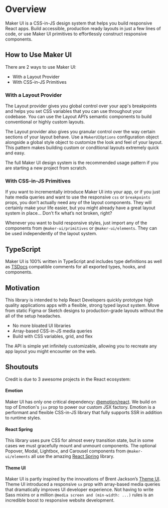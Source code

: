# Overview

Maker UI is a CSS-in-JS design system that helps you build responsive React apps. Build accessible, production ready layouts in just a few lines of code, or use Maker UI primitives to effortlessly construct responsive components.

## How to Use Maker UI

There are 2 ways to use Maker UI:

- With a Layout Provider
- With CSS-in-JS Primitives

### With a Layout Provider

The Layout provider gives you global control over your app's breakpoints and helps you set CSS variables that you can use throughout your codebase. You can use the Layout API’s semantic components to build conventional or highly custom layouts.

The Layout provider also gives you granular control over the way certain sections of your layout behave. Use a `MakerUIOptions` configuration object alongside a global style object to customize the look and feel of your layout. This pattern makes building custom or conditional layouts extremely quick and easy.

<Callout>
  The full Maker UI design system is the recommended usage pattern if you are
  starting a new project from scratch.
</Callout>

### With CSS-in-JS Primitives

If you want to incrementally introduce Maker UI into your app, or if you just hate media queries and want to use the responsive `css` or `breakpoints` props, you don’t actually need any of the layout components. They will certainly make your life easier, but you might already have a great layout system in place… Don’t fix what’s not broken, right?

Whenever you want to build responsive styles, just import any of the components from `@maker-ui/primitives` or `@maker-ui/elements`. They can be used independently of the layout system.

## TypeScript

Maker UI is 100% written in TypeScript and includes type definitions as well as [TSDocs](https://tsdoc.org/) compatible comments for all exported types, hooks, and components.

## Motivation

This library is intended to help React Developers quickly prototype high quality applications apps with a flexible, strong typed layout system. Move from static Figma or Sketch designs to production-grade layouts without the all of the setup headaches.

- No more bloated UI libraries
- Array-based CSS-in-JS media queries
- Build with CSS variables, grid, and flex

The API is simple yet infinitely customizable, allowing you to recreate any app layout you might encounter on the web.

## Shoutouts

Credit is due to 3 awesome projects in the React ecosystem:

#### Emotion

Maker UI has only one critical dependency: [@emotion/react](https://github.com/emotion-js/emotion). We build on top of Emotion's `jsx` prop to power our custom JSX factory. Emotion is a performant and flexible CSS-in-JS library that fully supports SSR in addition to runtime styles.

#### React Spring

This library uses pure CSS for almost every transition state, but in some cases we must gracefully mount and unmount components. The optional Popover, Modal, Lightbox, and Carousel components from `@maker-ui/elements` all use the amazing [React Spring](https://github.com/pmndrs/react-spring) library.

#### Theme UI

Maker UI is partly inspired by the innovations of Brent Jackson’s [Theme UI](https://github.com/system-ui/theme-ui). Theme UI introduced a responsive `sx` prop with array-based media queries that dramatically improves UI developer experience. Not having to write Sass mixins or a million `@media screen and (min-width: ...)` rules is an incredible boost to responsive website development.
